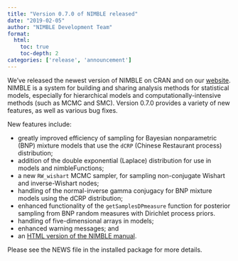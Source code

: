 ```yaml
---
title: "Version 0.7.0 of NIMBLE released"
date: "2019-02-05"
author: "NIMBLE Development Team"
format:
  html:
    toc: true
    toc-depth: 2
categories: ['release', 'announcement']
---
```


We’ve released the newest version of NIMBLE on CRAN and on our [website](https://r-nimble.org/). NIMBLE is a system for building and sharing analysis methods for statistical models, especially for hierarchical models and computationally-intensive methods (such as MCMC and SMC). Version 0.7.0 provides a variety of new features, as well as various bug fixes.

New features include:

  * greatly improved efficiency of sampling for Bayesian nonparametric (BNP) mixture models that use the `dCRP` (Chinese Restaurant process) distribution;
  * addition of the double exponential (Laplace) distribution for use in models and nimbleFunctions;
  * a new `RW_wishart` MCMC sampler, for sampling non-conjugate Wishart and inverse-Wishart nodes;
  * handling of the normal-inverse gamma conjugacy for BNP mixture models using the dCRP distribution;
  * enhanced functionality of the `getSamplesDPmeasure` function for posterior sampling from BNP random measures with Dirichlet process priors.
  * handling of five-dimensional arrays in models;
  * enhanced warning messages; and
  * an [HTML version of the NIMBLE manual](https://r-nimble.org/documentation-2).

Please see the NEWS file in the installed package for more details.